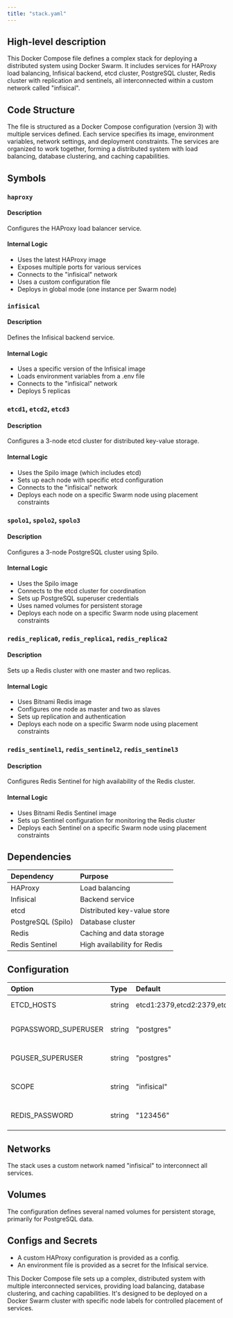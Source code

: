 ```yaml
---
title: "stack.yaml"
---
```


## High-level description
This Docker Compose file defines a complex stack for deploying a distributed system using Docker Swarm. It includes services for HAProxy load balancing, Infisical backend, etcd cluster, PostgreSQL cluster, Redis cluster with replication and sentinels, all interconnected within a custom network called "infisical".

## Code Structure
The file is structured as a Docker Compose configuration (version 3) with multiple services defined. Each service specifies its image, environment variables, network settings, and deployment constraints. The services are organized to work together, forming a distributed system with load balancing, database clustering, and caching capabilities.

## Symbols

### `haproxy`
#### Description
Configures the HAProxy load balancer service.

#### Internal Logic
- Uses the latest HAProxy image
- Exposes multiple ports for various services
- Connects to the "infisical" network
- Uses a custom configuration file
- Deploys in global mode (one instance per Swarm node)

### `infisical`
#### Description
Defines the Infisical backend service.

#### Internal Logic
- Uses a specific version of the Infisical image
- Loads environment variables from a .env file
- Connects to the "infisical" network
- Deploys 5 replicas

### `etcd1`, `etcd2`, `etcd3`
#### Description
Configures a 3-node etcd cluster for distributed key-value storage.

#### Internal Logic
- Uses the Spilo image (which includes etcd)
- Sets up each node with specific etcd configuration
- Connects to the "infisical" network
- Deploys each node on a specific Swarm node using placement constraints

### `spolo1`, `spolo2`, `spolo3`
#### Description
Configures a 3-node PostgreSQL cluster using Spilo.

#### Internal Logic
- Uses the Spilo image
- Connects to the etcd cluster for coordination
- Sets up PostgreSQL superuser credentials
- Uses named volumes for persistent storage
- Deploys each node on a specific Swarm node using placement constraints

### `redis_replica0`, `redis_replica1`, `redis_replica2`
#### Description
Sets up a Redis cluster with one master and two replicas.

#### Internal Logic
- Uses Bitnami Redis image
- Configures one node as master and two as slaves
- Sets up replication and authentication
- Deploys each node on a specific Swarm node using placement constraints

### `redis_sentinel1`, `redis_sentinel2`, `redis_sentinel3`
#### Description
Configures Redis Sentinel for high availability of the Redis cluster.

#### Internal Logic
- Uses Bitnami Redis Sentinel image
- Sets up Sentinel configuration for monitoring the Redis cluster
- Deploys each Sentinel on a specific Swarm node using placement constraints

## Dependencies
| Dependency | Purpose |
|:-----------|:--------|
| HAProxy | Load balancing |
| Infisical | Backend service |
| etcd | Distributed key-value store |
| PostgreSQL (Spilo) | Database cluster |
| Redis | Caching and data storage |
| Redis Sentinel | High availability for Redis |

## Configuration
| Option | Type | Default | Description |
|:-------|:-----|:--------|:------------|
| ETCD_HOSTS | string | etcd1:2379,etcd2:2379,etcd3:2379 | etcd cluster endpoints |
| PGPASSWORD_SUPERUSER | string | "postgres" | PostgreSQL superuser password |
| PGUSER_SUPERUSER | string | "postgres" | PostgreSQL superuser username |
| SCOPE | string | "infisical" | Scope for the PostgreSQL cluster |
| REDIS_PASSWORD | string | "123456" | Redis authentication password |

## Networks
The stack uses a custom network named "infisical" to interconnect all services.

## Volumes
The configuration defines several named volumes for persistent storage, primarily for PostgreSQL data.

## Configs and Secrets
- A custom HAProxy configuration is provided as a config.
- An environment file is provided as a secret for the Infisical service.

This Docker Compose file sets up a complex, distributed system with multiple interconnected services, providing load balancing, database clustering, and caching capabilities. It's designed to be deployed on a Docker Swarm cluster with specific node labels for controlled placement of services.
